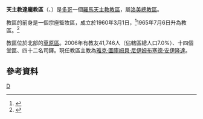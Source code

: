 {{Infobox Roman Catholic diocese
|Roman Catholic Diocese of = 天主教達龐教區
|Latin name of diocese = Dioecesis Dapaongana
|image =Togo-karte-politisch-savanes.png
|caption =教區位置
|location = 多哥
|territory =草原區
|population =41,746
|rite = 拉丁禮
|patron =
|province =洛美
|established = 1960年
|cathedral = 聖嘉祿盧安加主教座堂
|co-cathedral =
|leadership = 主教
|website =
|教宗 =
|metropolitan =
|ordinary = 雅克·圖庫姆貝·尼伊姆布塞德·安伊隆達
|coadjutor bishop =
|auxiliary =
}}

'''天主教達龐教區'''（{{lang-la|Dioecesis Dapaongana}}、{{lang-fr|Diocèse de Dapaong}}）是[[多哥|多哥]]一個[[羅馬天主教|羅馬天主教]][[教區|教區]]，屬[[天主教洛美總教區|洛美總教區]]。

教區的前身是一個宗座監牧區，成立於1960年3月1日，<ref>{{cite journal
|journal=[[宗座公報|宗座公報]]
|publisher=梵蒂岡出版社
|date=1960年
|volume=52
|title=Ex quo tempore
|page=974
|url=http://www.vatican.va/archive/aas/documents/AAS%2052%20%5B1960%5D%20-%20ocr.pdf
|access-date=2014-01-14
|archive-date=2016-04-09
|archive-url=https://web.archive.org/web/20160409030818/http://www.vatican.va/archive/aas/documents/AAS%2052%20%5B1960%5D%20-%20ocr.pdf
|dead-url=no
}}</ref>1965年7月6日升為教區。<ref>{{Cite web |url=http://www.vatican.va/holy_father/paul_vi/apost_constitutions/documents/hf_p-vi_apc_19650706_dapangoensis_lt.html |title=升為教區的宗座憲令 |access-date=2014-01-14 |archive-date=2014-02-03 |archive-url=https://web.archive.org/web/20140203132022/http://www.vatican.va/holy_father/paul_vi/apost_constitutions/documents/hf_p-vi_apc_19650706_dapangoensis_lt.html |dead-url=no }}</ref>

教區位於北部的[[草原區|草原區]]。2006年有教友41,746人（佔轄區總人口7.0%）、十四個堂區、四十二名司鐸。現任教區主教為[[雅克·圖庫姆貝·尼伊姆布塞德·安伊隆達|雅克·圖庫姆貝·尼伊姆布塞德·安伊隆達]]。

==參考資料==
{{reflist}}
{{多哥天主教教區}}
[[Category:多哥天主教教區|D]]